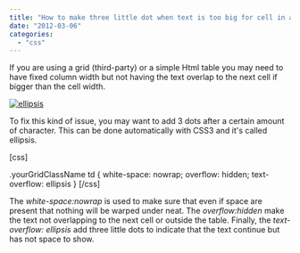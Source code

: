 ```yaml
---
title: "How to make three little dot when text is too big for cell in a table?"
date: "2012-03-06"
categories: 
  - "css"
---
```


If you are using a grid (third-party) or a simple Html table you may need to have fixed column width but not having the text overlap to the next cell if bigger than the cell width.

[![](http://patrickdesjardins.com/blog/wp-content/uploads/2012/03/ellipsis-400x186.png "ellipsis")](http://patrickdesjardins.com/blog/how-to-make-three-little-dot-when-text-is-too-big-for-cell-in-a-table/ellipsis)

To fix this kind of issue, you may want to add 3 dots after a certain amount of character. This can be done automatically with CSS3 and it's called ellipsis.

[css]

.yourGridClassName td { white-space: nowrap; overflow: hidden; text-overflow: ellipsis } [/css]

The _white-space:nowrap_ is used to make sure that even if space are present that nothing will be warped under neat. The _overflow:hidden_ make the text not overlapping to the next cell or outside the table. Finally, the _text-overflow: ellipsis_ add three little dots to indicate that the text continue but has not space to show.
